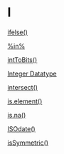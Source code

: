 # I {-}

[ifelse()](https://linkedin-learning.pxf.io/rweekly_ifelse)

[%in%](https://linkedin-learning.pxf.io/rweekly_equalIn)

[intToBits()](https://linkedin-learning.pxf.io/rweekly_bitwise)

[Integer Datatype](https://linkedin-learning.pxf.io/rweekly_atomics)

[intersect()](https://linkedin-learning.pxf.io/Rweekly_setsUnionInterDiff)

[is.element()](https://linkedin-learning.pxf.io/rweekly_equalIn)

[is.na()](https://linkedin-learning.pxf.io/rweekly_na)

[ISOdate()](https://linkedin-learning.pxf.io/rdatesDateClass)

[isSymmetric()](https://linkedin-learning.pxf.io/rweekly_issymetric)
